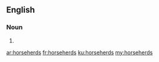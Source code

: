 ==English==

===Noun===
{{head|en}}

# {{plural of|horseherd}}

[[ar:horseherds]]
[[fr:horseherds]]
[[ku:horseherds]]
[[my:horseherds]]